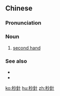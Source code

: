 {{also|秒针}}
==Chinese==
{{zh-forms|s=秒针}}

===Pronunciation===
{{zh-pron
|m=miǎozhēn
|c=miu5 zam1
|cat=n
}}

===Noun===
{{zh-noun}}

# {{lb|zh|clock}} [[second hand]]

===See also===
* {{zh-l|時針}}
* {{zh-l|分針}}

[[ko:秒針]]
[[hu:秒針]]
[[zh:秒針]]